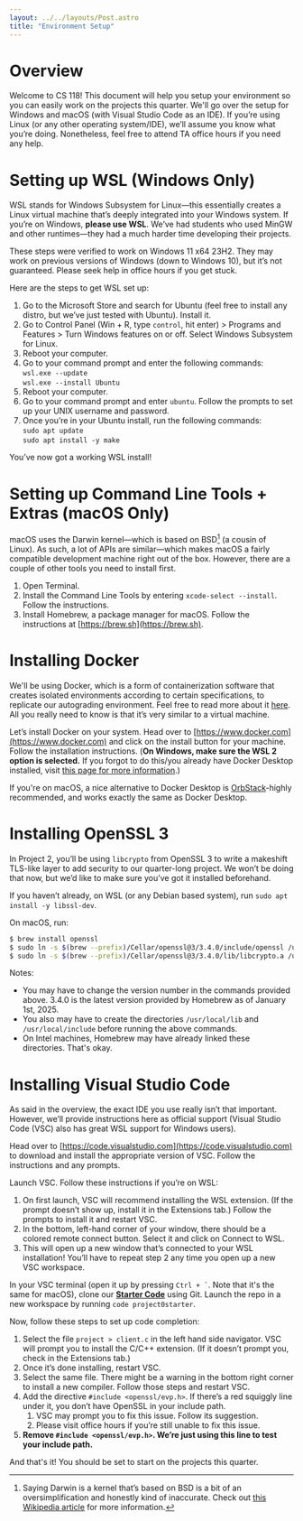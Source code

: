 ```yaml
---
layout: ../../layouts/Post.astro
title: "Environment Setup"
---
```


# Overview

Welcome to CS 118! This document will help you setup your environment so you
can easily work on the projects this quarter. We'll go over the setup for 
Windows and macOS (with Visual Studio Code as an IDE). If you’re using Linux 
(or any other operating system/IDE), we’ll assume you know what you’re doing. 
Nonetheless, feel free to attend TA office hours if you need any help.

# Setting up WSL (Windows Only)

WSL stands for Windows Subsystem for Linux—this essentially creates a Linux virtual machine that’s deeply integrated into your Windows system. If you’re on Windows, **please use WSL**. We’ve had students who used MinGW and other runtimes—they had a much harder time developing their projects. 

These steps were verified to work on Windows 11 x64 23H2. They may work on previous versions of Windows (down to Windows 10), but it’s not guaranteed. Please seek help in office hours if you get stuck.

Here are the steps to get WSL set up:

1. Go to the Microsoft Store and search for Ubuntu (feel free to install any distro, but we’ve just tested with Ubuntu). Install it.  
2. Go to Control Panel (Win \+ R, type `control`, hit enter) \> Programs and Features \> Turn Windows features on or off. Select Windows Subsystem for Linux.   
3. Reboot your computer.  
4. Go to your command prompt and enter the following commands:  
   `wsl.exe --update`  
   `wsl.exe --install Ubuntu`  
5. Reboot your computer.  
6. Go to your command prompt and enter `ubuntu`. Follow the prompts to set up your UNIX username and password.  
7. Once you’re in your Ubuntu install, run the following commands:  
   `sudo apt update`  
   `sudo apt install -y make`

You’ve now got a working WSL install\!

# Setting up Command Line Tools \+ Extras (macOS Only)

macOS uses the Darwin kernel—which is based on BSD[^1] (a cousin of Linux). As such, a lot of APIs are similar—which makes macOS a fairly compatible development machine right out of the box. However, there are a couple of other tools you need to install first.

1. Open Terminal.  
2. Install the Command Line Tools by entering `xcode-select --install`. Follow the instructions.  
3. Install Homebrew, a package manager for macOS. Follow the instructions at [https://brew.sh](https://brew.sh).

# Installing Docker

We'll be using Docker, which is a form of containerization software that creates
isolated environments according to certain specifications, to replicate our
autograding environment. Feel free to read more about it [here](https://www.ibm.com/topics/docker). All you really need to know is that it’s very similar to a virtual machine. 

Let’s install Docker on your system. Head over to [https://www.docker.com](https://www.docker.com) and click on the install button for your machine. Follow the installation instructions. (**On Windows, make sure the WSL 2 option is selected.** If you forgot to do this/you already have Docker Desktop installed, visit [this page for more information](https://docs.docker.com/desktop/wsl/#turn-on-docker-desktop-wsl-2).)

If you're on macOS, a nice alternative to Docker Desktop is
[OrbStack](https://orbstack.dev)-highly recommended, and works exactly the same
as Docker Desktop.

# Installing OpenSSL 3

In Project 2, you’ll be using `libcrypto` from OpenSSL 3 to write a makeshift
TLS-like layer to add security to our quarter-long project. We won’t be doing that now, but we’d like to make sure you’ve got it installed beforehand.

If you haven’t already, on WSL (or any Debian based system), run `sudo apt install -y libssl-dev`. 

On macOS, run:  
```bash
$ brew install openssl
$ sudo ln -s $(brew --prefix)/Cellar/openssl@3/3.4.0/include/openssl /usr/local/include/
$ sudo ln -s $(brew --prefix)/Cellar/openssl@3/3.4.0/lib/libcrypto.a /usr/local/lib
```
Notes:
- You may have to change the version number in the commands provided above.
3.4.0 is the latest version provided by Homebrew as of January 1st, 2025.
- You also may have to create the directories `/usr/local/lib` and
`/usr/local/include` before running the above commands.
- On Intel machines, Homebrew may have already linked these directories. That's
  okay.

# Installing Visual Studio Code

As said in the overview, the exact IDE you use really isn’t that important. However, we’ll provide instructions here as official support (Visual Studio Code (VSC) also has great WSL support for Windows users).

Head over to [https://code.visualstudio.com](https://code.visualstudio.com) to download and install the appropriate version of VSC. Follow the instructions and any prompts. 

Launch VSC. Follow these instructions if you’re on WSL:

1. On first launch, VSC will recommend installing the WSL extension. (If the prompt doesn’t show up, install it in the Extensions tab.) Follow the prompts to install it and restart VSC.   
2. In the bottom, left-hand corner of your window, there should be a colored remote connect button. Select it and click on Connect to WSL.  
3. This will open up a new window that’s connected to your WSL installation\! You’ll have to repeat step 2 any time you open up a new VSC workspace.

In your VSC terminal (open it up by pressing `` Ctrl + ` ``. Note that it's the same for macOS), clone our [**Starter Code**](https://github.com/CS118F24/project0starter) using Git. Launch the repo in a new workspace by running `code project0starter`. 

Now, follow these steps to set up code completion:

1. Select the file `project > client.c` in the left hand side navigator. VSC will prompt you to install the C/C++ extension. (If it doesn’t prompt you, check in the Extensions tab.)   
2. Once it’s done installing, restart VSC.  
3. Select the same file. There might be a warning in the bottom right corner to install a new compiler. Follow those steps and restart VSC.  
4. Add the directive `#include <openssl/evp.h>`. If there’s a red squiggly line under it, you don’t have OpenSSL in your include path.   
   1. VSC may prompt you to fix this issue. Follow its suggestion.   
   2. Please visit office hours if you’re still unable to fix this issue.  
5. **Remove `#include <openssl/evp.h>`. We’re just using this line to test your
include path.**


And that's it! You should be set to start on the projects this quarter.



[^1]:  Saying Darwin is a kernel that’s based on BSD is a bit of an oversimplification and honestly kind of inaccurate. Check out [this Wikipedia article](https://en.wikipedia.org/wiki/Darwin_\(operating_system\)) for more information.
